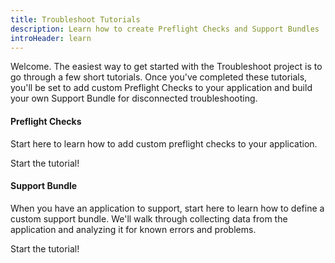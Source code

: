 ```yaml
---
title: Troubleshoot Tutorials
description: Learn how to create Preflight Checks and Support Bundles
introHeader: learn
---
```



Welcome.
The easiest way to get started with the Troubleshoot project is to go through a few short tutorials.
Once you've completed these tutorials, you'll be set to add custom Preflight Checks to your application and build your own Support Bundle for disconnected troubleshooting.

<div class="side-by-side">
  <div class="flex1">
    <h4>Preflight Checks</h4>
    <p>Start here to learn how to add custom preflight checks to your application.</p>
    <Link to="/preflight/introduction" class="custom-button primary">
      Start the tutorial!
    </Link>
  </div>

  <div class="flex1">
    <h4>Support Bundle</h4>
    <p>
    When you have an application to support, start here to learn how to define a custom support bundle.
    We'll walk through collecting data from the application and analyzing it for known errors and problems.
    </p>
    <Link to="/support-bundle/introduction" class="custom-button primary">
      Start the tutorial!
    </Link>
  </div>
</div>

